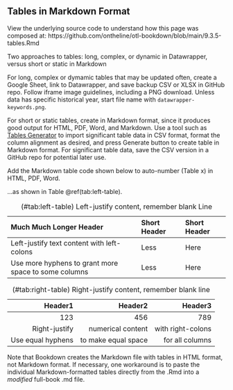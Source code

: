 ## Tables in Markdown Format {- #tables}
View the underlying source code to understand how this page was composed at: https://github.com/ontheline/otl-bookdown/blob/main/9.3.5-tables.Rmd

Two approaches to tables: long, complex, or dynamic in Datawrapper, versus short or static in Markdown

For long, complex or dymamic tables that may be updated often, create a Google Sheet, link to Datawrapper, and save backup CSV or XLSX in GitHub repo. Follow iframe image guidelines, including a PNG download. Unless data has specific historical year, start file name with `datawrapper-keywords.png`. 

For short or static tables, create in Markdown format, since it produces good output for HTML, PDF, Word, and Markdown. Use a tool such as [Tables Generator](https://www.tablesgenerator.com/markdown_tables) to import significant table data in CSV format, format the column alignment as desired, and press Generate button to create table in Markdown format. For significant table data, save the CSV version in a GitHub repo for potential later use.

Add the Markdown table code shown below to auto-number (Table x) in HTML, PDF, Word.

...as shown in Table \@ref(tab:left-table).

Table: (\#tab:left-table) Left-justify content, remember blank Line

| Much Much Longer Header | Short Header | Short Header |
|:---------|:---|:---|
| Left-justify text content with left-colons | Less  | Here |
| Use more hyphens to grant more space to some columns | Less | Here |

Table: (\#tab:right-table) Right-justify content, remember blank line

| Header1 | Header2 | Header3 |
|-----:|-----:|-----:|
| 123 | 456 | 789 |
| Right-justify | numerical content  | with right-colons |
| Use equal hyphens | to make equal space | for all columns |

Note that Bookdown creates the Markdown file with tables in HTML format, not Markdown format. If necessary, one workaround is to paste the individual Markdown-formatted tables directly from the .Rmd into a *modified* full-book .md file.
